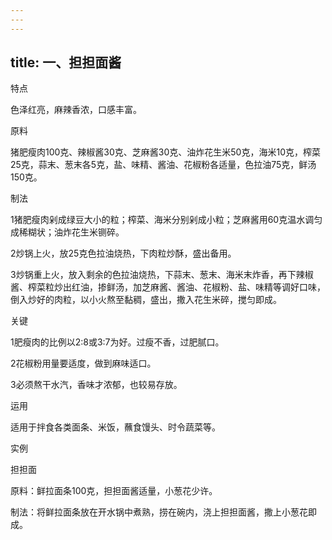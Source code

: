 ```yaml
---
---
---
```

title: 一、担担面酱
---




特点

色泽红亮，麻辣香浓，口感丰富。

原料

猪肥瘦肉100克、辣椒酱30克、芝麻酱30克、油炸花生米50克，海米10克，榨菜25克，蒜末、葱末各5克，盐、味精、酱油、花椒粉各适量，色拉油75克，鲜汤150克。

制法

1猪肥瘦肉剁成绿豆大小的粒；榨菜、海米分别剁成小粒；芝麻酱用60克温水调匀成稀糊状；油炸花生米铡碎。

2炒锅上火，放25克色拉油烧热，下肉粒炒酥，盛出备用。

3炒锅重上火，放入剩余的色拉油烧热，下蒜末、葱末、海米末炸香，再下辣椒酱、榨菜粒炒出红油，掺鲜汤，加芝麻酱、酱油、花椒粉、盐、味精等调好口味，倒入炒好的肉粒，以小火熬至黏稠，盛出，撒入花生米碎，搅匀即成。



关键

1肥瘦肉的比例以2:8或3:7为好。过瘦不香，过肥腻口。

2花椒粉用量要适度，做到麻味适口。

3必须熬干水汽，香味才浓郁，也较易存放。

运用

适用于拌食各类面条、米饭，蘸食馒头、时令蔬菜等。

实例

担担面

原料：鲜拉面条100克，担担面酱适量，小葱花少许。

制法：将鲜拉面条放在开水锅中煮熟，捞在碗内，浇上担担面酱，撒上小葱花即成。